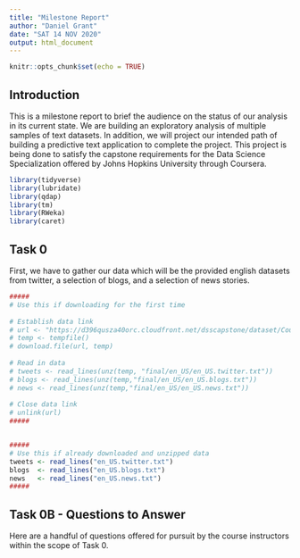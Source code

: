 ```yaml
---
title: "Milestone Report"
author: "Daniel Grant"
date: "SAT 14 NOV 2020"
output: html_document
---
```


```r
knitr::opts_chunk$set(echo = TRUE)
```
  
## Introduction  
This is a milestone report to brief the audience on the status of our analysis in its current state. We are building an exploratory analysis of multiple samples of text datasets. In addition, we will project our intended path of building a predictive text application to complete the project. This project is being done to satisfy the capstone requirements for the Data Science Specialization offered by Johns Hopkins University through Coursera.
  
```r
library(tidyverse)
library(lubridate)
library(qdap)
library(tm)
library(RWeka)
library(caret)
```
  
## Task 0  
First, we have to gather our data which will be the provided english datasets from twitter, a selection of blogs, and a selection of news stories.  
  
```r
#####
# Use this if downloading for the first time
    
# Establish data link
# url <- "https://d396qusza40orc.cloudfront.net/dsscapstone/dataset/Coursera-SwiftKey.zip"
# temp <- tempfile()
# download.file(url, temp)
    
# Read in data
# tweets <- read_lines(unz(temp, "final/en_US/en_US.twitter.txt"))
# blogs <- read_lines(unz(temp,"final/en_US/en_US.blogs.txt"))
# news <- read_lines(unz(temp,"final/en_US/en_US.news.txt"))
    
# Close data link
# unlink(url)
#####


#####
# Use this if already downloaded and unzipped data
tweets <- read_lines("en_US.twitter.txt")
blogs  <- read_lines("en_US.blogs.txt")
news   <- read_lines("en_US.news.txt")
#####

```

## Task 0B - Questions to Answer  
Here are a handful of questions offered for pursuit by the course instructors within the scope of Task 0.  
```r
```